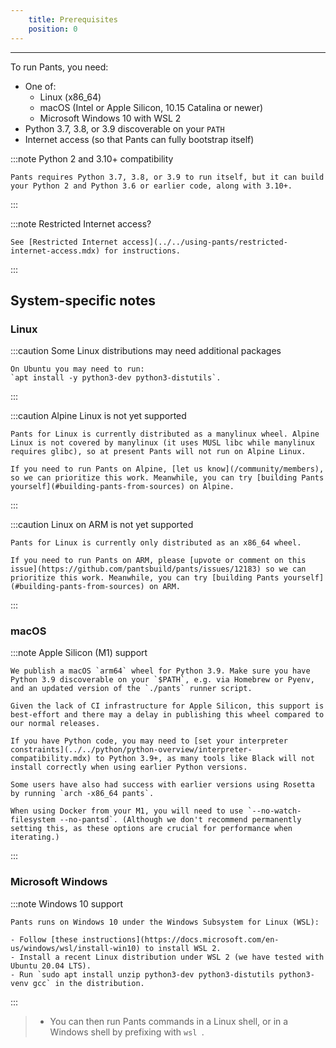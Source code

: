 ```yaml
---
    title: Prerequisites
    position: 0
---
```




---

To run Pants, you need:

- One of: 
  - Linux (x86_64)
  - macOS (Intel or Apple Silicon, 10.15 Catalina or newer)
  - Microsoft Windows 10 with WSL 2
- Python 3.7, 3.8, or 3.9 discoverable on your `PATH`
- Internet access (so that Pants can fully bootstrap itself)


:::note Python 2 and 3.10+ compatibility

    Pants requires Python 3.7, 3.8, or 3.9 to run itself, but it can build your Python 2 and Python 3.6 or earlier code, along with 3.10+.
:::


:::note Restricted Internet access?

    See [Restricted Internet access](../../using-pants/restricted-internet-access.mdx) for instructions.
:::

System-specific notes
---------------------

### Linux


:::caution Some Linux distributions may need additional packages

    On Ubuntu you may need to run:  
    `apt install -y python3-dev python3-distutils`.
:::


:::caution Alpine Linux is not yet supported

    Pants for Linux is currently distributed as a manylinux wheel. Alpine Linux is not covered by manylinux (it uses MUSL libc while manylinux requires glibc), so at present Pants will not run on Alpine Linux. 
    
    If you need to run Pants on Alpine, [let us know](/community/members), so we can prioritize this work. Meanwhile, you can try [building Pants yourself](#building-pants-from-sources) on Alpine.
:::


:::caution Linux on ARM is not yet supported

    Pants for Linux is currently only distributed as an x86_64 wheel.
    
    If you need to run Pants on ARM, please [upvote or comment on this issue](https://github.com/pantsbuild/pants/issues/12183) so we can prioritize this work. Meanwhile, you can try [building Pants yourself](#building-pants-from-sources) on ARM.
:::

### macOS


:::note Apple Silicon (M1) support

    We publish a macOS `arm64` wheel for Python 3.9. Make sure you have Python 3.9 discoverable on your `$PATH`, e.g. via Homebrew or Pyenv, and an updated version of the `./pants` runner script.
    
    Given the lack of CI infrastructure for Apple Silicon, this support is best-effort and there may a delay in publishing this wheel compared to our normal releases.
    
    If you have Python code, you may need to [set your interpreter constraints](../../python/python-overview/interpreter-compatibility.mdx) to Python 3.9+, as many tools like Black will not install correctly when using earlier Python versions.
    
    Some users have also had success with earlier versions using Rosetta by running `arch -x86_64 pants`.
    
    When using Docker from your M1, you will need to use `--no-watch-filesystem --no-pantsd`. (Although we don't recommend permanently setting this, as these options are crucial for performance when iterating.)
:::

### Microsoft Windows


:::note Windows 10 support

    Pants runs on Windows 10 under the Windows Subsystem for Linux (WSL):
    
    - Follow [these instructions](https://docs.microsoft.com/en-us/windows/wsl/install-win10) to install WSL 2. 
    - Install a recent Linux distribution under WSL 2 (we have tested with Ubuntu 20.04 LTS).
    - Run `sudo apt install unzip python3-dev python3-distutils python3-venv gcc` in the distribution.
:::
> - You can then run Pants commands in a Linux shell, or in a Windows shell by prefixing with `wsl `.